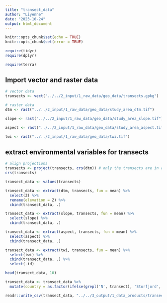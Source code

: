 ```yaml
---
title: "transect_data"
author: "Liyenne"
date: "2023-10-24"
output: html_document
---
```


```r
knitr::opts_chunk$set(echo = TRUE)
knitr::opts_chunk$set(error = TRUE)
```

```r
require(tidyr)
require(dplyr)

require(terra)
```

## Import vector and raster data
```r
# vector data
transects <- vect("../../2_input/1_raw_data/geo_data/transects.gpkg")

# raster data
dtm <- rast("../../2_input/1_raw_data/geo_data/study_area_dtm.tif")

slope <- rast("../../2_input/1_raw_data/geo_data/study_area_slope.tif")

aspect <- rast("../../2_input/1_raw_data/geo_data/study_area_aspect.tif")

twi <- rast("../../2_input/1_raw_data/geo_data/twi.tif")
```

## extract environmental variables for transects
```r
# align projections
transects <- project(transects, crs(dtm)) # only the transects are in a different projection (WGS 84)
crs(transects)
```

```r
transect_data <- values(transects)

transect_data <- extract(dtm, transects, fun = mean) %>% 
  select(Z) %>% 
  rename(elevation = Z) %>% 
  cbind(transect_data, .)

transect_data <- extract(slope, transects, fun = mean) %>% 
  select(slope) %>% 
  cbind(transect_data, .)

transect_data <- extract(aspect, transects, fun = mean) %>% 
  select(aspect) %>% 
  cbind(transect_data, .)

transect_data <- extract(twi, transects, fun = mean) %>% 
  select(twi) %>% 
  cbind(transect_data, .) %>% 
  select(-id)

head(transect_data, 10)
```
```r
transect_data <- transect_data %>% 
  mutate(country = as.factor(ifelse(grepl('N', transect), 'Storfjord', 'Malla')))
```


```r
readr::write_csv(transect_data, "../../3_output/1_data_products/transect_data.csv")
```



